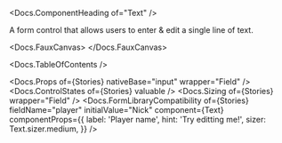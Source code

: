 


<Meta of={Stories} />

<Docs.ComponentHeading of="Text" />

A form control that allows users to enter & edit a single line of text.

<Docs.FauxCanvas>
  <Text placeholder="Type something!" sizer={Text.sizer.medium} />
</Docs.FauxCanvas>

<Docs.TableOfContents />

<Docs.Props of={Stories} nativeBase="input" wrapper="Field" />
<Docs.ControlStates of={Stories} valuable />
<Docs.Sizing of={Stories} wrapper="Field" />
<Docs.FormLibraryCompatibility
  of={Stories}
  fieldName="player"
  initialValue="Nick"
  component={Text}
  componentProps={{
    label: 'Player name',
    hint: 'Try editting me!',
    sizer: Text.sizer.medium,
  }}
/>
